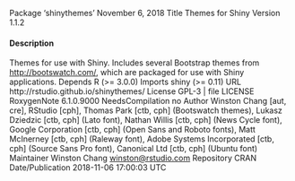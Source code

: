Package ‘shinythemes’
November 6, 2018
Title Themes for Shiny
Version 1.1.2

#### Description
 Themes for use with Shiny. Includes several Bootstrap themes
from <http://bootswatch.com/>, which are packaged for use with Shiny
applications.
Depends R (>= 3.0.0)
Imports shiny (>= 0.11)
URL http://rstudio.github.io/shinythemes/
License GPL-3 | file LICENSE
RoxygenNote 6.1.0.9000
NeedsCompilation no
Author Winston Chang [aut, cre],
RStudio [cph],
Thomas Park [ctb, cph] (Bootswatch themes),
Lukasz Dziedzic [ctb, cph] (Lato font),
Nathan Willis [ctb, cph] (News Cycle font),
Google Corporation [ctb, cph] (Open Sans and Roboto fonts),
Matt McInerney [ctb, cph] (Raleway font),
Adobe Systems Incorporated [ctb, cph] (Source Sans Pro font),
Canonical Ltd [ctb, cph] (Ubuntu font)
Maintainer Winston Chang <winston@rstudio.com>
Repository CRAN
Date/Publication 2018-11-06 17:00:03 UTC

